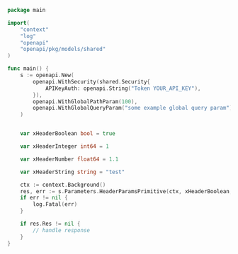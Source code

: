 ```go showLineNumbers copy filename="Header Params Primitive usage example"
package main

import(
	"context"
	"log"
	"openapi"
	"openapi/pkg/models/shared"
)

func main() {
    s := openapi.New(
        openapi.WithSecurity(shared.Security{
            APIKeyAuth: openapi.String("Token YOUR_API_KEY"),
        }),
        openapi.WithGlobalPathParam(100),
        openapi.WithGlobalQueryParam("some example global query param"),
    )


    var xHeaderBoolean bool = true

    var xHeaderInteger int64 = 1

    var xHeaderNumber float64 = 1.1

    var xHeaderString string = "test"

    ctx := context.Background()
    res, err := s.Parameters.HeaderParamsPrimitive(ctx, xHeaderBoolean, xHeaderInteger, xHeaderNumber, xHeaderString)
    if err != nil {
        log.Fatal(err)
    }

    if res.Res != nil {
        // handle response
    }
}
```
